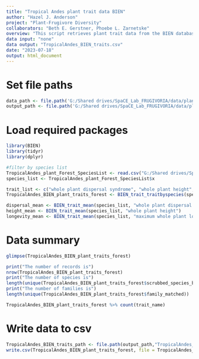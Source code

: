 ```yaml
---
title: "Tropical Andes plant trait data BIEN"
author: "Hazel J. Anderson"
project: "Plant-Frugivore Diversity"
collaborators: "Beth E. Gerstner, Phoebe L. Zarnetske"
overview: "This script retrieves plant trait data from the BIEN database for plant species list."
data input: "none"
data output: "TropicalAndes_BIEN_traits.csv"
date: "2023-07-18"
output: html_document
---
```


# Set file paths
```r
data_path <- file.path('G:/Shared drives/SpaCE_Lab_FRUGIVORIA/data/plants/L0')
output_path <- file.path('G:/Shared drives/SpaCE_Lab_FRUGIVORIA/data/plants/L0')
```

# Load required packages
```r
library(BIEN)
library(tidyr)
library(dplyr)
```

```r
#filter by species list
TropicalAndes_plant_Forest_SpeciesList <- read.csv("G:/Shared drives/SpaCE_Lab_FRUGIVORIA/data/plants/L1/TropicalAndes_plant_Forest_SpeciesList.csv")
species_list <- TropicalAndes_plant_Forest_SpeciesList$x
```

```r
trait_list <- c("whole plant dispersal syndrome", "whole plant height", "maximum whole plant longevity")
TropicalAndes_BIEN_plant_traits_forest <- BIEN_trait_traitbyspecies(species_list, trait_list, all.taxonomy = TRUE, political.boundaries = TRUE, source.citation = TRUE)
```

```r
dispersal_mean <- BIEN_trait_mean(species_list, "whole plant dispersal syndrome")
height_mean <- BIEN_trait_mean(species_list, "whole plant height")
longevity_mean <- BIEN_trait_mean(species_list, "maximum whole plant longevity")
```


# Data summary
```r
glimpse(TropicalAndes_BIEN_plant_traits_forest)
```

```r
print("The number of records is")
nrow(TropicalAndes_BIEN_plant_traits_forest)
print("The number of species is")
length(unique(TropicalAndes_BIEN_plant_traits_forest$scrubbed_species_binomial))
print("The number of families is")
length(unique(TropicalAndes_BIEN_plant_traits_forest$family_matched))
```

```r
TropicalAndes_BIEN_plant_traits_forest %>% count(trait_name)
```

# Write data to csv
```r
TropicalAndes_BIEN_traits_path <- file.path(output_path,"TropicalAndes_BIEN_plant_traits_forest.csv") 
write.csv(TropicalAndes_BIEN_plant_traits_forest, file = TropicalAndes_BIEN_traits_path)
```